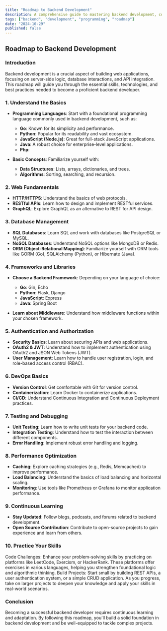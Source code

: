 ```yaml
---
title: "Roadmap to Backend Development"
description: A comprehensive guide to mastering backend development, covering essential skills, technologies, and best practices.
tags: ["backend", "development", "programming", "roadmap"]
date: "2024-10-29"
published: false
---
```


## Roadmap to Backend Development

### Introduction
Backend development is a crucial aspect of building web applications, focusing on server-side logic, database interactions, and API integration. This roadmap will guide you through the essential skills, technologies, and best practices needed to become a proficient backend developer.

### 1. Understand the Basics
- **Programming Languages**: Start with a foundational programming language commonly used in backend development, such as:
  - **Go**: Known for its simplicity and performance.
  - **Python**: Popular for its readability and vast ecosystem.
  - **JavaScript (Node.js)**: Great for full-stack JavaScript applications.
  - **Java**: A robust choice for enterprise-level applications.
  - **Php**:

- **Basic Concepts**: Familiarize yourself with:
  - **Data Structures**: Lists, arrays, dictionaries, and trees.
  - **Algorithms**: Sorting, searching, and recursion.

### 2. Web Fundamentals
- **HTTP/HTTPS**: Understand the basics of web protocols.
- **RESTful APIs**: Learn how to design and implement RESTful services.
- **GraphQL**: Explore GraphQL as an alternative to REST for API design.

### 3. Database Management
- **SQL Databases**: Learn SQL and work with databases like PostgreSQL or MySQL.
- **NoSQL Databases**: Understand NoSQL options like MongoDB or Redis.
- **ORM (Object-Relational Mapping)**: Familiarize yourself with ORM tools like GORM (Go), SQLAlchemy (Python), or Hibernate (Java).

### 4. Frameworks and Libraries
- **Choose a Backend Framework**: Depending on your language of choice:
  - **Go**: Gin, Echo
  - **Python**: Flask, Django
  - **JavaScript**: Express
  - **Java**: Spring Boot

- **Learn about Middleware**: Understand how middleware functions within your chosen framework.

### 5. Authentication and Authorization
- **Security Basics**: Learn about securing APIs and web applications.
- **OAuth2 & JWT**: Understand how to implement authentication using OAuth2 and JSON Web Tokens (JWT).
- **User Management**: Learn how to handle user registration, login, and role-based access control (RBAC).

### 6. DevOps Basics
- **Version Control**: Get comfortable with Git for version control.
- **Containerization**: Learn Docker to containerize applications.
- **CI/CD**: Understand Continuous Integration and Continuous Deployment practices.

### 7. Testing and Debugging
- **Unit Testing**: Learn how to write unit tests for your backend code.
- **Integration Testing**: Understand how to test the interaction between different components.
- **Error Handling**: Implement robust error handling and logging.

### 8. Performance Optimization
- **Caching**: Explore caching strategies (e.g., Redis, Memcached) to improve performance.
- **Load Balancing**: Understand the basics of load balancing and horizontal scaling.
- **Monitoring**: Use tools like Prometheus or Grafana to monitor application performance.

### 9. Continuous Learning
- **Stay Updated**: Follow blogs, podcasts, and forums related to backend development.
- **Open Source Contribution**: Contribute to open-source projects to gain experience and learn from others.


### 10. Practice Your Skills
Code Challenges: Enhance your problem-solving skills by practicing on platforms like LeetCode, Exercism, or HackerRank. These platforms offer exercises in various languages, helping you strengthen foundational logic and algorithmic thinking.
Build Projects: Start small by building REST APIs, a user authentication system, or a simple CRUD application. As you progress, take on larger projects to deepen your knowledge and apply your skills in real-world scenarios.

### Conclusion
Becoming a successful backend developer requires continuous learning and adaptation. By following this roadmap, you'll build a solid foundation in backend development and be well-equipped to tackle complex projects.
